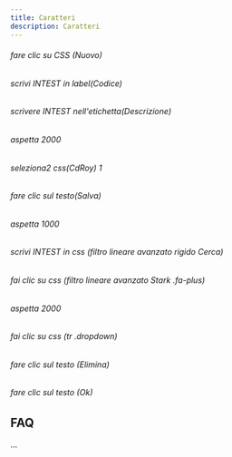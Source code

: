 ```yaml
---
title: Caratteri
description: Caratteri
---
```

###### fare clic su CSS (Nuovo)

###### scrivi INTEST in label(Codice)

###### scrivere INTEST nell'etichetta(Descrizione)

###### aspetta 2000

###### seleziona2 css(CdRoy) 1

###### fare clic sul testo(Salva)

###### aspetta 1000

###### scrivi INTEST in css (filtro lineare avanzato rigido Cerca)

###### fai clic su css (filtro lineare avanzato Stark .fa-plus)

###### aspetta 2000

###### fai clic su css (tr .dropdown)

###### fare clic sul testo (Elimina)

###### fare clic sul testo (Ok)

FAQ
---

...